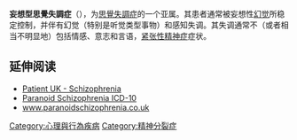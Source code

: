 {{DiseaseDisorder infobox |
  Name        = Paranoid schizophrenia |
  ICD10       = {{ICD10|F|20|0|f|20}} |
  ICD9        = {{ICD9|295.3}} |
  MeshID      = D012563 | 
}}
{{medical}}
'''妄想型思覺失調症'''（{{lang|en|Paranoid schizophrenia}}），为[[思覺失調症|思覺失調症]]的一个亚属。其患者通常被妄想性[[幻觉|幻觉]]所稳定控制，并伴有幻觉（特别是听觉类型事物）和感知失调。其失调通常不（或者相当不明显地）包括情感、意志和言语，[[紧张性精神症|紧张性精神症]]症状。

==延伸阅读==
* [http://www.patient.co.uk/health/Schizophrenia.htm Patient UK - Schizophrenia] {{Wayback|url=http://www.patient.co.uk/health/Schizophrenia.htm |date=20130507081229 }}
* [http://www.schizophrenia.com/szparanoid.htm Paranoid Schizophrenia ICD-10] {{Wayback|url=http://www.schizophrenia.com/szparanoid.htm |date=20201114000912 }}
* [http://www.paranoidschizophrenia.co.uk www.paranoidschizophrenia.co.uk] {{Wayback|url=http://www.paranoidschizophrenia.co.uk/ |date=20201026131832 }}

{{Psych-stub}}
{{ICD-10-F}}

[[Category:心理與行為疾病|Category:心理與行為疾病]]
[[Category:精神分裂症|Category:精神分裂症]]